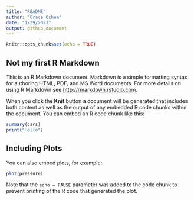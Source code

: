 ```yaml
---
title: "README"
author: "Grace Ochoa"
date: "1/29/2021"
output: github_document
---
```


<!-- ^^ -->
<!-- YAML Frontmatter -->

```r
knitr::opts_chunk$set(echo = TRUE)
```

## Not my first R Markdown

This is an R Markdown document. Markdown is a simple formatting syntax for authoring HTML, PDF, and MS Word documents. For more details on using R Markdown see <http://rmarkdown.rstudio.com>.

When you click the **Knit** button a document will be generated that includes both content as well as the output of any embedded R code chunks within the document. You can embed an R code chunk like this:

```r
summary(cars)
print("Hello")
```

## Including Plots

You can also embed plots, for example:

```r
plot(pressure)
```

Note that the `echo = FALSE` parameter was added to the code chunk to prevent printing of the R code that generated the plot.
